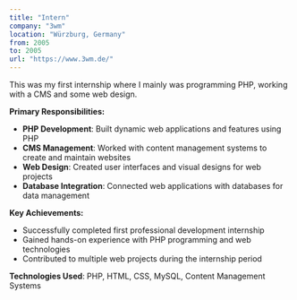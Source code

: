 ```yaml
---
title: "Intern"
company: "3wm"
location: "Würzburg, Germany"
from: 2005
to: 2005
url: "https://www.3wm.de/"
---
```


This was my first internship where I mainly was programming PHP, working with a CMS and some web design.

**Primary Responsibilities:**
- **PHP Development**: Built dynamic web applications and features using PHP
- **CMS Management**: Worked with content management systems to create and maintain websites
- **Web Design**: Created user interfaces and visual designs for web projects
- **Database Integration**: Connected web applications with databases for data management

**Key Achievements:**
- Successfully completed first professional development internship
- Gained hands-on experience with PHP programming and web technologies
- Contributed to multiple web projects during the internship period

**Technologies Used**: PHP, HTML, CSS, MySQL, Content Management Systems